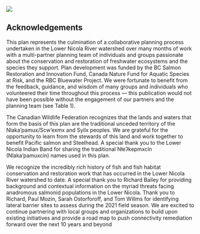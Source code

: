 ![](spawn.jpg)

## Acknowledgements {-}

This plan represents the culmination of a collaborative planning process undertaken in the Lower Nicola River watershed over many months of work with a multi-partner planning team of individuals and groups passionate about the conservation and restoration of freshwater ecosystems and the species they support. Plan development was funded by the BC Salmon Restoration and Innovation Fund, Canada Nature Fund for Aquatic Species at Risk, and the RBC Bluewater Project. We were fortunate to benefit from the feedback, guidance, and wisdom of many groups and individuals who volunteered their time throughout this process — this publication would not have been possible without the engagement of our partners and the planning team (see Table 1).  

The Canadian Wildlife Federation recognizes that the lands and waters that form the basis of this plan are the traditional unceded territory of the Nlaka’pamux/Scw'exmx and Syilx peoples. We are grateful for the opportunity to learn from the stewards of this land and work together to benefit Pacific salmon and Steelhead. A special thank you to the Lower Nicola Indian Band for sharing the traditional Nłeʔkepmxcín (Nlaka’pamuxcin) names used in this plan.  

We recognize the incredibly rich history of fish and fish habitat conservation and restoration work that has occurred in the Lower Nicola River watershed to date. A special thank you to Richard Bailey for providing background and contextual information on the myriad threats facing anadromous salmonid populations in the Lower Nicola. Thank you to Richard, Paul Mozin, Sarah Ostorforoff, and Tom Willms for identifying lateral barrier sites to assess during the 2021 field season. We are excited to continue partnering with local groups and organizations to build upon existing initiatives and provide a road map to push connectivity remediation forward over the next 10 years and beyond
